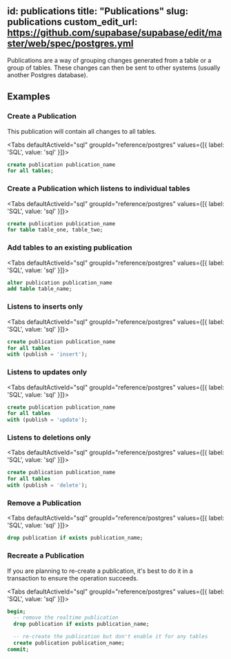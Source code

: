 
id: publications
title: "Publications"
slug: publications
custom_edit_url: https://github.com/supabase/supabase/edit/master/web/spec/postgres.yml
---


Publications are a way of grouping changes generated from a table or a group of tables.
These changes can then be sent to other systems (usually another Postgres database).

## Examples

### Create a Publication

This publication will contain all changes to all tables.

<Tabs
  defaultActiveId="sql"
  groupId="reference/postgres"
  values={[{ label: 'SQL', value: 'sql' }]}>

<TabsPanel id="sql" label="sql">

```sql
create publication publication_name
for all tables;
```

</TabsPanel>

</Tabs>

### Create a Publication which listens to individual tables

<Tabs
  defaultActiveId="sql"
  groupId="reference/postgres"
  values={[{ label: 'SQL', value: 'sql' }]}>

<TabsPanel id="sql" label="sql">

```sql
create publication publication_name
for table table_one, table_two;
```

</TabsPanel>

</Tabs>

### Add tables to an existing publication

<Tabs
  defaultActiveId="sql"
  groupId="reference/postgres"
  values={[{ label: 'SQL', value: 'sql' }]}>

<TabsPanel id="sql" label="sql">

```sql
alter publication publication_name
add table table_name;
```

</TabsPanel>

</Tabs>

### Listens to inserts only

<Tabs
  defaultActiveId="sql"
  groupId="reference/postgres"
  values={[{ label: 'SQL', value: 'sql' }]}>

<TabsPanel id="sql" label="sql">

```sql
create publication publication_name
for all tables
with (publish = 'insert');
```

</TabsPanel>

</Tabs>

### Listens to updates only

<Tabs
  defaultActiveId="sql"
  groupId="reference/postgres"
  values={[{ label: 'SQL', value: 'sql' }]}>

<TabsPanel id="sql" label="sql">

```sql
create publication publication_name
for all tables
with (publish = 'update');
```

</TabsPanel>

</Tabs>

### Listens to deletions only

<Tabs
  defaultActiveId="sql"
  groupId="reference/postgres"
  values={[{ label: 'SQL', value: 'sql' }]}>

<TabsPanel id="sql" label="sql">

```sql
create publication publication_name
for all tables
with (publish = 'delete');
```

</TabsPanel>

</Tabs>

### Remove a Publication

<Tabs
  defaultActiveId="sql"
  groupId="reference/postgres"
  values={[{ label: 'SQL', value: 'sql' }]}>

<TabsPanel id="sql" label="sql">

```sql
drop publication if exists publication_name;
```

</TabsPanel>

</Tabs>

### Recreate a Publication

If you are planning to re-create a publication, it's best to do it in a transaction to ensure the operation succeeds.

<Tabs
  defaultActiveId="sql"
  groupId="reference/postgres"
  values={[{ label: 'SQL', value: 'sql' }]}>

<TabsPanel id="sql" label="sql">

```sql
begin;
  -- remove the realtime publication
  drop publication if exists publication_name;

  -- re-create the publication but don't enable it for any tables
  create publication publication_name;
commit;
```

</TabsPanel>

</Tabs>
